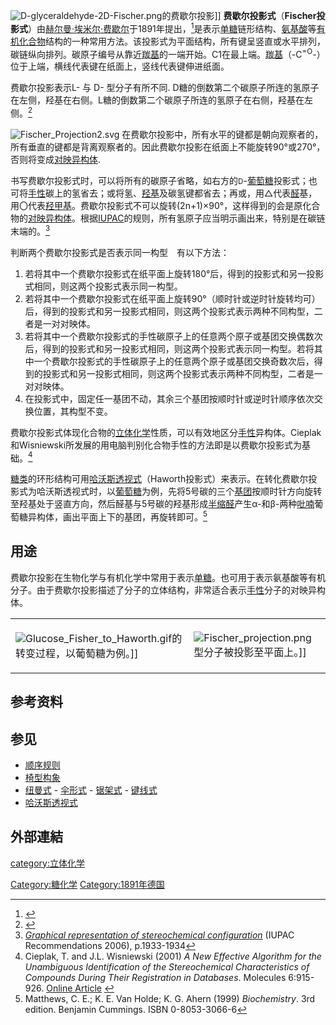 {{noteTA
|G1=LS
|G2=Chemistry
|1=zh-cn:异构体;zh-tw:異構物;zh-hk:異構體
}}
[[Image:D-glyceraldehyde-2D-Fischer.png|thumb]]的费歇尔投影]]
'''费歇尔投影式'''（'''Fischer投影式'''）由[[赫尔曼·埃米尔·费歇尔|赫尔曼·埃米尔·费歇尔]]于1891年提出，<ref name=mcmurry>{{cite book|title=Organic Chemistry|url=https://archive.org/details/organicchemistry00mcmu_725|author=John McMurry|year=2008|edition=7th edition|publisher=Brooks/Cole - Thomson Learning, Inc.|pages=[https://archive.org/details/organicchemistry00mcmu_725/page/n998 975]}}</ref>是表示[[单糖|单糖]]链形结构、[[氨基酸|氨基酸]]等[[有机化合物|有机化合物]]结构的一种常用方法。该投影式为平面结构，所有键呈竖直或水平排列，碳链纵向排列。碳原子编号从靠近[[羰基|羰基]]的一端开始。C1在最上端。[[羰基|羰基]]（-C<sup>=O</sup>-）位于上端，横线代表键在纸面上，竖线代表键伸进纸面。

费歇尔投影表示L- 与 D- 型分子有所不同. D糖的倒数第二个碳原子所连的氢原子在左侧，羟基在右侧。L糖的倒数第二个碳原子所连的氢原子在右侧，羟基在左侧。<ref>{{cite web| title=Sugars & Polysaccharides| publisher=Rensselaer Polytechnic Institute (RPI)| accessdate=2011-07-10| url=http://rpi.edu/dept/bcbp/molbiochem/MBWeb/mb1/part2/sugar.htm| deadurl=yes| archiveurl=https://web.archive.org/web/20110712221658/http://www.rpi.edu/dept/bcbp/molbiochem/MBWeb/mb1/part2/sugar.htm| archivedate=2011-07-12}}</ref>

[[Image:Fischer_Projection2.svg|thumb]]
在费歇尔投影中，所有水平的键都是朝向观察者的，所有垂直的键都是背离观察者的。因此费歇尔投影在纸面上不能旋转90°或270°，否则将变成[[对映异构体|对映异构体]]. 

书写费歇尔投影式时，可以将所有的碳原子省略，如右方的<small>D</small>-[[葡萄糖|葡萄糖]]投影式；也可将[[手性|手性]]碳上的氢省去；或将氢、[[羟基|羟基]]及碳氢键都省去；再或，用△代表[[醛|醛]]基，用〇代表[[羟甲基|羟甲基]]。费歇尔投影式不可以旋转(2n+1)×90°，这样得到的会是原化合物的[[对映异构体|对映异构体]]。根据[[IUPAC|IUPAC]]的规则，所有氢原子应当明示画出来，特别是在碳链末端的。<ref name="IUPAC Recommendations 2006">[http://www.iupac.org/publications/pac/2006/pdf/7810x1897.pdf ''Graphical representation of stereochemical configuration''] {{Wayback|url=http://www.iupac.org/publications/pac/2006/pdf/7810x1897.pdf |date=20170814085716 }} (IUPAC Recommendations 2006), p.1933-1934</ref>

判断两个费歇尔投影式是否表示同一构型　有以下方法：
#若将其中一个费歇尔投影式在纸平面上旋转180°后，得到的投影式和另一投影式相同，则这两个投影式表示同一构型。
#若将其中一个费歇尔投影式在纸平面上旋转90°（顺时针或逆时针旋转均可）后，得到的投影式和另一投影式相同，则这两个投影式表示两种不同构型，二者是一对对映体。
#若将其中一个费歇尔投影式的手性碳原子上的任意两个原子或基团交换偶数次后，得到的投影式和另一投影式相同，则这两个投影式表示同一构型。若将其中一个费歇尔投影式的手性碳原子上的任意两个原子或基团交换奇数次后，得到的投影式和另一投影式相同，则这两个投影式表示两种不同构型，二者是一对对映体。
#在投影式中，固定任一基团不动，其余三个基团按顺时针或逆时针顺序依次交换位置，其构型不变。

费歇尔投影式体现化合物的[[立体化学|立体化学]]性质，可以有效地区分[[手性|手性]]异构体。Cieplak和Wisniewski所发展的用电脑判别化合物手性的方法即是以费歇尔投影式为基础。<ref>Cieplak, T. and J.L. Wisniewski (2001) ''A New Effective Algorithm for the Unambiguous Identification of the Stereochemical Characteristics of Compounds During Their Registration in Databases''. Molecules 6:915-926. [http://www.mdpi.org/molecules/papers/61100915/61100915.htm Online Article] {{Wayback|url=http://www.mdpi.org/molecules/papers/61100915/61100915.htm |date=20210504121806 }}</ref>

[[糖类|糖类]]的环形结构可用[[哈沃斯透视式|哈沃斯透视式]]（Haworth投影式）来表示。在转化费歇尔投影式为哈沃斯透视式时，以[[葡萄糖|葡萄糖]]为例，先将5号碳的三个[[基团|基团]]按顺时针方向旋转至羟基处于竖直方向，然后醛基与5号碳的羟基形成[[半缩醛|半缩醛]]产生α-和β-两种[[吡喃|吡喃]]葡萄糖异构体，画出平面上下的基团，再旋转即可。<ref>Matthews, C. E.; K. E. Van Holde; K. G. Ahern (1999) ''Biochemistry''. 3rd edition. Benjamin Cummings. ISBN 0-8053-3066-6</ref>
==用途==
费歇尔投影在生物化学与有机化学中常用于表示[[单糖|单糖]]。也可用于表示氨基酸等有机分子。由于费歇尔投影描述了分子的立体结构，非常适合表示[[手性|手性]]分子的对映异构体。

{|align="center"
|-
|[[File:Glucose_Fisher_to_Haworth.gif|thumb]]的转变过程，以葡萄糖为例。]]
|[[File:Fischer_projection.png|thumb]]型分子被投影至平面上。]]
|}

==参考资料==
{{reflist|2}}

== 参见 ==
* [[顺序规则|顺序规则]]
* [[椅型构象|椅型构象]]
* [[纽曼式|纽曼式]] - [[伞形式|伞形式]] - [[锯架式|锯架式]] - [[键线式|键线式]]
* [[哈沃斯透视式|哈沃斯透视式]]

==外部連結==
{{commons category|Fischer projection}}

[[category:立体化学|category:立体化学]]
[[Category:糖化学|Category:糖化学]]
[[Category:1891年德国|Category:1891年德国]]